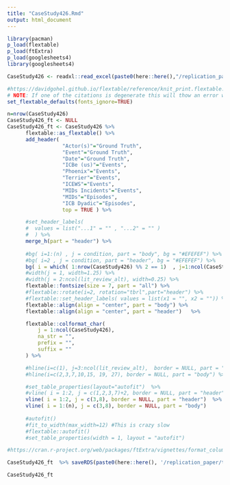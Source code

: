 ```yaml
---
title: "CaseStudy426.Rmd"
output: html_document
---
```


```r

library(pacman)
p_load(flextable)
p_load(ftExtra)
p_load(googlesheets4)
library(googlesheets4)

```

```r

CaseStudy426 <- readxl::read_excel(paste0(here::here(),"/replication_paper/data/in/CaseStudies.xlsx"), sheet="CaseStudy426")

```


```r

#https://davidgohel.github.io/flextable/reference/knit_print.flextable.html#chunk-options
# NOTE: If one of the citations is degenerate this will thow an error when knitting that is annoying to track down. You have to remove cite by cite to see which one it is.
set_flextable_defaults(fonts_ignore=TRUE)

n=nrow(CaseStudy426)
CaseStudy426_ft <- NULL
CaseStudy426_ft <- CaseStudy426 %>%
      flextable::as_flextable() %>%
      add_header( 
                  "Actor(s)"="Ground Truth",
                  "Event"="Ground Truth",
                  "Date"="Ground Truth",
                  "ICBe (us)"="Events",
                  "Phoenix"="Events",
                  "Terrier"="Events",
                  "ICEWS"="Events",
                  "MIDs Incidents"="Events",
                  "MIDs"="Episodes",
                  "ICB Dyadic"="Episodes",
                  top = TRUE ) %>%

      #set_header_labels(
      #  values = list("...1" = "" , "...2" = "" ) 
      #  ) %>%
      merge_h(part = "header") %>%
  
      #bg( i=1:(n) , j = condition, part = "body", bg = "#EFEFEF") %>%
      #bg( i=2 , j = condition, part = "header", bg = "#EFEFEF") %>%
      bg( i = which( 1:nrow(CaseStudy426) %% 2 == 1)  , j=1:ncol(CaseStudy426), part = "body", bg = "#EFEFEF") %>%
      #width(j = 1, width=1.25) %>%
      #width(j = 2:ncol(lit_review_alt), width=0.25) %>%
      flextable::fontsize(size = 7, part = "all") %>%
      #flextable::rotate(i=2, rotation="tbrl",part="header") %>%
      #flextable::set_header_labels( values = list(x1 = "", x2 = "")) %>%
      flextable::align(align = "center", part = "body") %>%
      flextable::align(align = "center", part = "header")   %>%

      flextable::colformat_char(
          j = 1:ncol(CaseStudy426),
          na_str = "",
          prefix = "",
          suffix = ""
      ) %>%

      #hline(i=c(1), j=3:ncol(lit_review_alt),  border = NULL, part = "header") %>%
      #hline(i=c(2,3,7,10,15, 19, 27), border = NULL, part = "body") %>% #,10,14, 20,27,37, n

      #set_table_properties(layout="autofit")  %>%
      #vline( i = 1:2, j = c(1,2,3,7)+2, border = NULL, part = "header") %>%
      vline( i = 1:2, j = c(3,8), border = NULL, part = "header")  %>%
      vline( i = 1:(n), j = c(3,8), border = NULL, part = "body")
      
      #autofit()
      #fit_to_width(max_width=12) #This is crazy slow
      #flextable::autofit() 
      #set_table_properties(width = 1, layout = "autofit")

#https://cran.r-project.org/web/packages/ftExtra/vignettes/format_columns.html

CaseStudy426_ft  %>% saveRDS(paste0(here::here(), '/replication_paper/tables/CaseStudy426_ft.Rds'))

CaseStudy426_ft 

```

